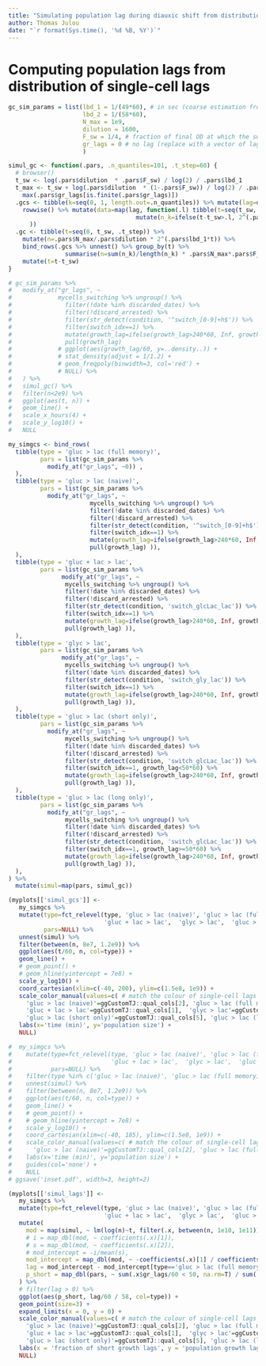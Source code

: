 ```yaml
---
title: "Simulating population lag during diauxic shift from distributions of single-cell lags"
author: Thomas Julou
date: "`r format(Sys.time(), '%d %B, %Y')`"
---
```


# Computing population lags from distribution of single-cell lags

```r
gc_sim_params = list(lbd_1 = 1/(49*60), # in sec (coarse estimation from pop growth curves)
                     lbd_2 = 1/(58*60),
                     N_max = 1e9,
                     dilution = 1600,
                     F_sw = 1/4, # fraction of final OD at which the switch occurs
                     gr_lags = 0 # no lag (replace with a vector of lags to specify a distribution)
                     )

simul_gc <- function(.pars, .n_quantiles=101, .t_step=60) {
  # browser()
  t_sw <- log(.pars$dilution  * .pars$F_sw) / log(2) / .pars$lbd_1
  t_max <- t_sw + log(.pars$dilution  * (1-.pars$F_sw)) / log(2) / .pars$lbd_2 + 
    max(.pars$gr_lags[is.finite(.pars$gr_lags)])
  .gcs <- tibble(k=seq(0, 1, length.out=.n_quantiles)) %>% mutate(lag=quantile(.pars$gr_lags, k, na.rm=TRUE)) %>% 
    rowwise() %>% mutate(data=map(lag, function(.l) tibble(t=seq(t_sw, t_max, .t_step)) %>% 
                                    mutate(n_k=ifelse(t-t_sw>.l, 2^(.pars$lbd_2*(t-t_sw-.l)), 1))
      ))
  .gc <- tibble(t=seq(0, t_sw, .t_step)) %>% 
    mutate(n=.pars$N_max/.pars$dilution * 2^(.pars$lbd_1*t)) %>% 
    bind_rows(.gcs %>% unnest() %>% group_by(t) %>% 
                summarise(n=sum(n_k)/length(n_k) * .pars$N_max*.pars$F_sw)) %>% 
    mutate(t=t-t_sw)
}

# gc_sim_params %>%
#   modify_at("gr_lags", ~
#             mycells_switching %>% ungroup() %>%
#               filter(!date %in% discarded_dates) %>%
#               filter(!discard_arrested) %>%
#               filter(str_detect(condition, '^switch_[0-9]+h$')) %>%
#               filter(switch_idx==1) %>%
#               mutate(growth_lag=ifelse(growth_lag>240*60, Inf, growth_lag) ) %>%
#               pull(growth_lag)
#             # ggplot(aes(growth_lag/60, y=..density..)) +
#             # stat_density(adjust = 1/1.2) +
#             # geom_freqpoly(binwidth=3, col='red') +
#             # NULL) %>%
#   ) %>%
#   simul_gc() %>%
#   filter(n<2e9) %>%
#   ggplot(aes(t, n)) +
#   geom_line() +
#   scale_x_hours(4) +
#   scale_y_log10() +
#   NULL

```

```r
my_simgcs <- bind_rows(  
  tibble(type = 'gluc > lac (full memory)',
         pars = list(gc_sim_params %>% 
           modify_at("gr_lags", ~0)) ,
  ),
  tibble(type = 'gluc > lac (naive)',
         pars = list(gc_sim_params %>% 
           modify_at("gr_lags", ~
                       mycells_switching %>% ungroup() %>% 
                       filter(!date %in% discarded_dates) %>%
                       filter(!discard_arrested) %>% 
                       filter(str_detect(condition, '^switch_[0-9]+h$')) %>%
                       filter(switch_idx==1) %>%
                       mutate(growth_lag=ifelse(growth_lag>240*60, Inf, growth_lag) ) %>% 
                       pull(growth_lag) )),
  ),
  tibble(type = 'gluc + lac > lac',
         pars = list(gc_sim_params %>% 
               modify_at("gr_lags", ~
                mycells_switching %>% ungroup() %>% 
                filter(!date %in% discarded_dates) %>%
                filter(!discard_arrested) %>% 
                filter(str_detect(condition, 'switch_glcLac_lac')) %>%
                filter(switch_idx==1) %>%
                mutate(growth_lag=ifelse(growth_lag>240*60, Inf, growth_lag) ) %>% 
                pull(growth_lag) )),
  ),
  tibble(type = 'glyc > lac',
         pars = list(gc_sim_params %>% 
               modify_at("gr_lags", ~
                mycells_switching %>% ungroup() %>% 
                filter(!date %in% discarded_dates) %>%
                filter(str_detect(condition, 'switch_gly_lac')) %>%
                filter(switch_idx==1) %>%
                mutate(growth_lag=ifelse(growth_lag>240*60, Inf, growth_lag) ) %>% 
                pull(growth_lag) )),
  ),
  tibble(type = 'gluc > lac (short only)',
         pars = list(gc_sim_params %>% 
           modify_at("gr_lags", ~
                mycells_switching %>% ungroup() %>% 
                filter(!date %in% discarded_dates) %>%
                filter(!discard_arrested) %>% 
                filter(str_detect(condition, 'switch_glcLac_lac')) %>%
                filter(switch_idx==1, growth_lag<50*60) %>%
                mutate(growth_lag=ifelse(growth_lag>240*60, Inf, growth_lag) ) %>% 
                pull(growth_lag) )),
  ),
  tibble(type = 'gluc > lac (long only)',
         pars = list(gc_sim_params %>% 
           modify_at("gr_lags", ~
                mycells_switching %>% ungroup() %>% 
                filter(!date %in% discarded_dates) %>%
                filter(!discard_arrested) %>% 
                filter(str_detect(condition, 'switch_glcLac_lac')) %>%
                filter(switch_idx==1, growth_lag>=50*60) %>%
                mutate(growth_lag=ifelse(growth_lag>240*60, Inf, growth_lag) ) %>% 
                pull(growth_lag) )),
  ),
) %>% 
  mutate(simul=map(pars, simul_gc))

```

```r
(myplots[['simul_gcs']] <- 
   my_simgcs %>% 
   mutate(type=fct_relevel(type, 'gluc > lac (naive)', 'gluc > lac (full memory)', 
                           'gluc + lac > lac',  'glyc > lac',  'gluc > lac (short only)'),
          pars=NULL) %>% 
   unnest(simul) %>% 
   filter(between(n, 8e7, 1.2e9)) %>%
   ggplot(aes(t/60, n, col=type)) +
   geom_line() +
   # geom_point() +
   # geom_hline(yintercept = 7e8) +
   scale_y_log10() +
   coord_cartesian(xlim=c(-40, 200), ylim=c(1.5e8, 1e9)) +
   scale_color_manual(values=c( # match the colour of single-cell lags plot
     'gluc > lac (naive)'=ggCustomTJ::qual_cols[2], 'gluc > lac (full memory)'=ggCustomTJ::qual_cols[4], 
     'gluc + lac > lac'=ggCustomTJ::qual_cols[1],  'glyc > lac'=ggCustomTJ::qual_cols[3],  
     'gluc > lac (short only)'=ggCustomTJ::qual_cols[5], 'gluc > lac (long only)'=ggCustomTJ::qual_cols[7])) +
   labs(x='time (min)', y='population size') +
   NULL)

#  my_simgcs %>% 
#    mutate(type=fct_relevel(type, 'gluc > lac (naive)', 'gluc > lac (full memory)', 
#                            'gluc + lac > lac',  'glyc > lac',  'gluc > lac (short only)'),
#           pars=NULL) %>% 
#    filter(type %in% c('gluc > lac (naive)', 'gluc > lac (full memory)')) %>% 
#    unnest(simul) %>% 
#    filter(between(n, 8e7, 1.2e9)) %>%
#    ggplot(aes(t/60, n, col=type)) +
#    geom_line() +
#    # geom_point() +
#    # geom_hline(yintercept = 7e8) +
#    scale_y_log10() +
#    coord_cartesian(xlim=c(-40, 185), ylim=c(1.5e8, 1e9)) +
#    scale_color_manual(values=c( # match the colour of single-cell lags plot
#      'gluc > lac (naive)'=ggCustomTJ::qual_cols[2], 'gluc > lac (full memory)'=ggCustomTJ::qual_cols[4] )) +
#    labs(x='time (min)', y='population size') +
#    guides(col='none') +
#    NULL
# ggsave('inset.pdf', width=3, height=2)
```

```r
(myplots[['simul_lags']] <- 
   my_simgcs %>% 
   mutate(type=fct_relevel(type, 'gluc > lac (naive)', 'gluc > lac (full memory)', 
                           'gluc + lac > lac',  'glyc > lac',  'gluc > lac (short only)') ) %>% 
   mutate(
     mod = map(simul, ~ lm(log(n)~t, filter(.x, between(n, 1e10, 1e11)))),
     # i = map_dbl(mod, ~ coefficients(.x)[1]),
     # s = map_dbl(mod, ~ coefficients(.x)[2]),
     # mod_intercept = -i/mean(s),
     mod_intercept = map_dbl(mod, ~ -coefficients(.x)[1] / coefficients(.x)[2]),
     lag = mod_intercept - mod_intercept[type=='gluc > lac (full memory)'],
     p_short = map_dbl(pars, ~ sum(.x$gr_lags/60 < 50, na.rm=T) / sum(!is.na(.x$gr_lags)) ),
   ) %>% 
   # filter(lag > 0) %>% 
   ggplot(aes(p_short, lag/60 / 58, col=type)) +
   geom_point(size=3) +
   expand_limits(x = 0, y = 0) + 
   scale_color_manual(values=c( # match the colour of single-cell lags plot
     'gluc > lac (naive)'=ggCustomTJ::qual_cols[2], 'gluc > lac (full memory)'=ggCustomTJ::qual_cols[4], 
     'gluc + lac > lac'=ggCustomTJ::qual_cols[1],  'glyc > lac'=ggCustomTJ::qual_cols[3],  
     'gluc > lac (short only)'=ggCustomTJ::qual_cols[5], 'gluc > lac (long only)'=ggCustomTJ::qual_cols[7])) +
   labs(x = 'fraction of short growth lags', y = 'population growth lag \n(doublings in lactose)') +
   NULL)

```

